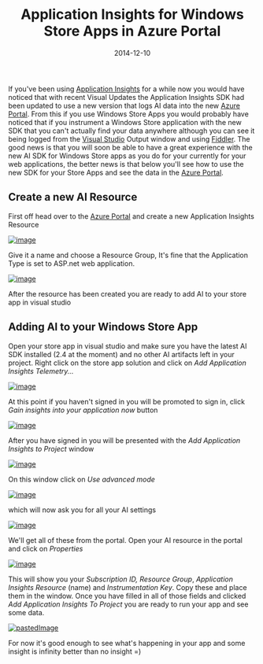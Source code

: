 ﻿---
title: 'Application Insights for Windows Store Apps in Azure Portal'
date: 2014-12-10
tags: ['Azure', 'Adoption Blockers', 'Rangers Research', 'Application Insights']
draft: false
summary: 'If you''ve been using Application Insights for a while now you would have noticed that with recent Visual Updates the Application Insights SDK had been updated to use a new version that logs AI data into the new Azure Portal. From this if you use Windows Store Apps you would probably have noticed that if you instrument a Windows Store application with the new SDK that you can''t actually find your data anywhere although you can see it being logged from the Visual Studio Output window and using Fiddler. The good news is that you will soon be able to have a great experience with the new AI SDK for Windows Store apps as you do for your currently for your web applications, the better news is that below you''ll see how to use the new SDK for your Store Apps and see the data in the Azure Portal.'
---


If you've been using [Application Insights](http://msdn.microsoft.com/en-us/library/dn481095.aspx) for a while now you would have noticed that with recent Visual Updates the Application Insights SDK had been updated to use a new version that logs AI data into the new [Azure Portal](portal.azure.com). From this if you use Windows Store Apps you would probably have noticed that if you instrument a Windows Store application with the new SDK that you can't actually find your data anywhere although you can see it being logged from the [Visual Studio](http://www.visualstudio.com/) Output window and using [Fiddler](http://www.telerik.com/fiddler). The good news is that you will soon be able to have a great experience with the new AI SDK for Windows Store apps as you do for your currently for your web applications, the better news is that below you'll see how to use the new SDK for your Store Apps and see the data in the [Azure Portal](portal.azure.com).
 
## Create a new AI Resource
 
First off head over to the [Azure Portal](portal.azure.com) and create a new Application Insights Resource
 
[![image](https://gordonbeeming.com/blog/binaries/stream/image-jpg/image/1000/0/4dca2f5a507004b659e49c676ba185ed8683f27c/f35fed2b-1763-4310-9156-f3ab4ca4fef7.png "image")](https://gordonbeeming.com/blog/binaries/stream/image-jpg/image/1000/0/cb1838b004250ecce4c18869421aab83c74e971d/abd6fbc9-d037-4d10-8376-cc096b816dfc.png) 
 
Give it a name and choose a Resource Group, It's fine that the Application Type is set to ASP.net web application.
 
[![image](https://gordonbeeming.com/blog/binaries/stream/image-jpg/image/1000/0/b7b75ed108b9f06c3aa4157dc13205e941f6e335/e27d1a78-fca4-4e80-8866-19371b2d3666.png "image")](https://gordonbeeming.com/blog/binaries/stream/image-jpg/image/1000/0/2abe10000b66072ce2d018dfe451f2bad8778a03/c7a0853d-13f0-4cd4-98ed-60a743cc002e.png) 
 
After the resource has been created you are ready to add AI to your store app in visual studio
 
## Adding AI to your Windows Store App
 
Open your store app in visual studio and make sure you have the latest AI SDK installed (2.4 at the moment) and no other AI artifacts left in your project. Right click on the store app solution and click on *Add Application Insights Telemetry...*
 
[![image](https://gordonbeeming.com/blog/binaries/stream/image-jpg/image/1000/0/03311b333ae08f0dfd86bf3b434c21809b8ff71b/536eab4c-404a-471e-90a5-ddce07b1d870.png "image")](https://gordonbeeming.com/blog/binaries/stream/image-jpg/image/1000/0/fb926b9a66d3145885f6fadf75b9af31dc95686b/da605c49-68e0-4d88-a72d-2faf6fc802d1.png) 

At this point if you haven't signed in you will be promoted to sign in, click *Gain insights into your application now* button
 
[![image](https://gordonbeeming.com/blog/binaries/stream/image-jpg/image/1000/0/b110170a2a659858329c933967d01337c27edbf6/e3f6a1f6-fd83-4bb0-b9ff-274a192bdaf8.png "image")](https://gordonbeeming.com/blog/binaries/stream/image-jpg/image/1000/0/2ac5696de5ef670ecf5df8b8c8746db733c0d21f/3e21b5fd-3065-4476-9a17-a4a78874834c.png) 
 
After you have signed in you will be presented with the *Add Application Insights to Project* window
 
[![image](https://gordonbeeming.com/blog/binaries/stream/image-jpg/image/1000/0/b4112c70fba547093305b473374b0ae32f1661e3/48ca09e3-6546-4079-bc42-9df35e3f6a9a.png "image")](https://gordonbeeming.com/blog/binaries/stream/image-jpg/image/1000/0/68ffc5c3eeee9a4053d3ffd28699d5ba0dcc4d37/dd99e9f4-4789-4d95-9e8e-bcc2588cc21a.png) 
 
On this window click on *Use advanced mode*
 
[![image](https://gordonbeeming.com/blog/binaries/stream/image-jpg/image/1000/0/5ed384779995bdee9d504b3dc55eff0756e2044a/23218dee-d599-422e-a6e8-130ea8bd631d.png "image")](https://gordonbeeming.com/blog/binaries/stream/image-jpg/image/1000/0/223c91e46d693751a0d551cd4685d044d9bbc5c1/4d5f9d48-39a3-45ba-bb85-c8933610b650.png) 
 
which will now ask you for all your AI settings
 
[![image](https://gordonbeeming.com/blog/binaries/stream/image-jpg/image/1000/0/2b6f06ed0be5107ed258c30b0caaf230a9f14738/557bc177-e147-4023-862c-c13adf0ed27d.png "image")](https://gordonbeeming.com/blog/binaries/stream/image-jpg/image/1000/0/5869bab6eef93151c4e1053f0485fca0f52b54d2/5661254a-703a-4319-8952-dfa5aa13d3dd.png) 
 
We'll get all of these from the portal. Open your AI resource in the portal and click on *Properties*

[![image](https://gordonbeeming.com/blog/binaries/stream/image-jpg/image/1000/0/7a6e14aa1ff11cec0be450ece4e62bcc71b4ce83/024661be-94e6-428d-b301-52ed25d46fd8.png "image")](https://gordonbeeming.com/blog/binaries/stream/image-jpg/image/1000/0/bf6b9c3914de7c27f32eb559520bd31c1a38925a/97efd459-a520-4f1f-aecf-df839b002976.png) 
 
This will show you your *Subscription ID, Resource Group*, *Application Insights Resource* (name) and *Instrumentation Key*. Copy these and place them in the window. Once you have filled in all of those fields and clicked *Add Application Insights To Project* you are ready to run your app and see some data.  
 
[![pastedImage](https://gordonbeeming.com/blog/binaries/stream/image-jpg/image/1000/0/a1198259be849149a7a1d1f85af58ac6cbf70c9b/35a23e42-f30d-479b-9132-d7a6d74b7a16.png "pastedImage")](https://gordonbeeming.com/blog/binaries/stream/image-jpg/image/1000/0/e3e20cf421e44b83c5f15f77fc7b2a728592b2da/e8caac78-3efa-4fc7-a0c1-5256a63f197a.png) 
 
For now it's good enough to see what's happening in your app and some insight is infinity better than no insight =)

